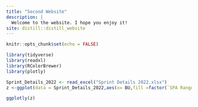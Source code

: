 ```yaml
---
title: "Second Website"
description: |
  Welcome to the website. I hope you enjoy it!
site: distill::distill_website
---
```


```r
knitr::opts_chunk$set(echo = FALSE)
```
```r
library(tidyverse)
library(readxl)
library(RColorBrewer)
library(plotly)

Sprint_Details_2022 <- read_excel("Sprint Details 2022.xlsx")
z <-ggplot(data = Sprint_Details_2022,aes(x= BU,fill =factor(`SPA Range`,levels = c("%SPA is >100%","%SPA is 100%","%SPA is >=90%, <100%","%SPA is >=70%, <90%","%SPA is <70%")))) +geom_bar(position = "fill") + scale_x_discrete(limits = c("BU1","BU2","BU3","BU4","BU5","BU6")) + theme_classic()+scale_fill_manual(name=NULL,breaks =c("%SPA is >100%","%SPA is 100%","%SPA is >=90%, <100%","%SPA is >=70%, <90%","%SPA is <70%"),values = c(brewer.pal(5,"Dark2"))) + scale_y_continuous(expand = c(0,0))+ylab("% Story Point Accpetance")
```
```r
ggplotly(z)
```